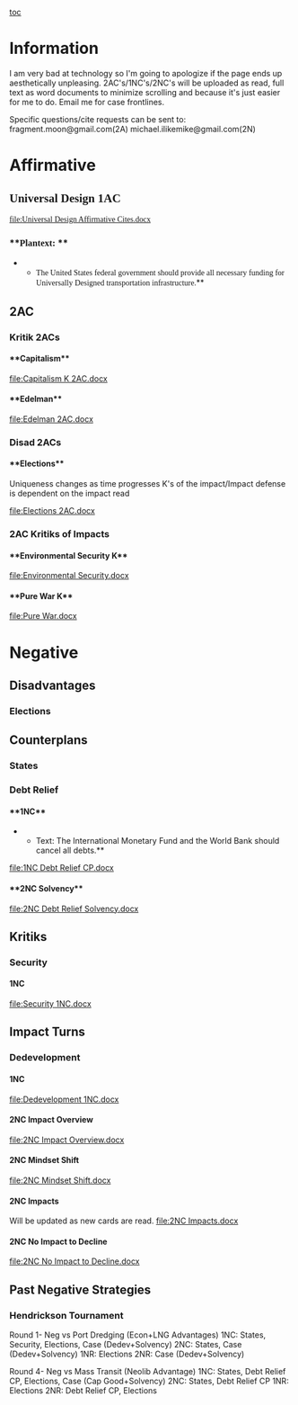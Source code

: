 [[toc]]
=Information= 
I am very bad at technology so I'm going to apologize if the page ends up aesthetically unpleasing. 2AC's/1NC's/2NC's will be uploaded as read, full text as word documents to minimize scrolling and because it's just easier for me to do. Email me for case frontlines.

Specific questions/cite requests can be sent to:
fragment.moon@gmail.com(2A)
michael.ilikemike@gmail.com(2N)

=Affirmative= 
==<span style="font-family: 'Times New Roman',serif;">Universal Design 1AC</span>== 

<span style="font-family: 'Times New Roman',serif;">[[file:Universal Design Affirmative Cites.docx]]</span>

===**<span style="font-family: 'Times New Roman',serif;">Plantext: </span>**=== 
**<span style="font-family: 'Times New Roman',serif;">The United States federal government should provide all necessary funding for Universally Designed transportation infrastructure.</span>**

==2AC== 
===Kritik 2ACs=== 
====**Capitalism**==== 
[[file:Capitalism K 2AC.docx]]

====**Edelman**==== 
[[file:Edelman 2AC.docx]]

===Disad 2ACs=== 
====**Elections**==== 
Uniqueness changes as time progresses
K's of the impact/Impact defense is dependent on the impact read

[[file:Elections 2AC.docx]]


===2AC Kritiks of Impacts=== 
====**Environmental Security K**==== 
[[file:Environmental Security.docx]]

====**Pure War K**==== 
[[file:Pure War.docx]]

=Negative= 
==Disadvantages== 
===Elections=== 

==Counterplans== 
===States=== 
===Debt Relief=== 
====**1NC**==== 
**Text: The International Monetary Fund and the World Bank should cancel all debts.**
[[file:1NC Debt Relief CP.docx]]
====**2NC Solvency**==== 
[[file:2NC Debt Relief Solvency.docx]]

==Kritiks== 
===Security=== 
====1NC==== 
[[file:Security 1NC.docx]]

==Impact Turns== 
===Dedevelopment=== 
====1NC==== 
[[file:Dedevelopment 1NC.docx]]
====2NC Impact Overview==== 
[[file:2NC Impact Overview.docx]]
====2NC Mindset Shift==== 
[[file:2NC Mindset Shift.docx]]
====2NC Impacts==== 
Will be updated as new cards are read.
[[file:2NC Impacts.docx]]

====2NC No Impact to Decline==== 
[[file:2NC No Impact to Decline.docx]]
==Past Negative Strategies== 
===Hendrickson Tournament=== 
Round 1- Neg vs Port Dredging (Econ+LNG Advantages)
1NC: States, Security, Elections, Case (Dedev+Solvency)
2NC: States, Case (Dedev+Solvency)
1NR: Elections
2NR: Case (Dedev+Solvency)

Round 4- Neg vs Mass Transit (Neolib Advantage)
1NC: States, Debt Relief CP, Elections, Case (Cap Good+Solvency)
2NC: States, Debt Relief CP
1NR: Elections
2NR: Debt Relief CP, Elections